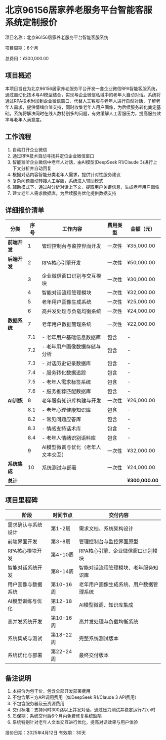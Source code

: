 # 北京96156居家养老服务平台智能客服系统定制报价

项目名称：北京96156居家养老服务平台智能客服系统

项目周期：6个月

总费用：¥300,000.00

## 项目概述

本项目旨在为北京96156居家养老服务平台开发一套企业微信RPA智能客服系统，通过自动化技术与AI模型结合，实现与企业微信私域中的老年人自动对话。系统将通过RPA技术附加到企业微信窗口，代替人工客服与老年人进行自然对话，了解老年人需求，提供情绪价值支持，同时收集老年人用户画像，为后续服务转化奠定基础。系统将解决同时在线人数特别多的问题，有效缓解人工客服压力，提高服务效率与老年人满意度。

## 工作流程

1. 自动打开企业微信
2. 通过RPA技术自动寻找并定位企业微信窗口
3. 智能监听企业微信中老年人对话，由AI模型(DeepSeek R1/Claude 3)进行上下文分析并自动回复
4. 根据对话内容智能分类老年人需求，提供针对性服务建议
5. 复杂问题自动转接人工客服，系统进入辅助模式
6. 辅助模式下，通过AI分析对话上下文，提取用户关键信息，生成老年用户画像
7. 建立老年人需求数据库，为后续服务优化提供数据支持

## 详细报价清单

| 分类 | 序号 | 工作内容 | 费用类型 | 金额（元） |
|-----|-----|---------|----------|-----------|
| **前端开发** | 1 | 管理控制台与监控界面开发 | 一次性 | ¥35,000.00 |
| **后端开发** | 2 | RPA核心引擎开发 | 一次性 | ¥50,000.00 |
|  | 3 | 企业微信窗口识别与交互模块 | 一次性 | ¥30,000.00 |
|  | 4 | 智能对话流程管理模块 | 一次性 | ¥32,000.00 |
|  | 5 | 老年用户画像生成系统 | 一次性 | ¥25,000.00 |
|  | 6 | 高并发处理与负载均衡系统 | 一次性 | ¥24,000.00 |
| **数据系统** | 7 | 老年用户数据管理系统 | 一次性 | ¥22,000.00 |
|  | 7.1 | - 老年用户基础信息数据库 | 包含 | - |
|  | 7.2 | - 老年用户画像数据存储与分析 | 包含 | - |
|  | 7.3 | - 对话历史记录数据库 | 包含 | - |
|  | 7.4 | - 服务转化数据追踪 | 包含 | - |
|  | 7.5 | - 老年人需求标签系统 | 包含 | - |
|  | 7.6 | - 服务推荐匹配数据库 | 包含 | - |
| **AI训练** | 8 | 老年服务知识库构建与开发 | 一次性 | ¥26,000.00 |
|  | 8.1 | - 老年心理健康知识库 | 包含 | - |
|  | 8.2 | - 常见问题应答库 | 包含 | - |
|  | 8.3 | - 情感支持话术库 | 包含 | - |
|  | 8.4 | - 老年人情绪识别语料库 | 包含 | - |
|  | 9 | AI模型微调与优化（老年人文本交互） | 一次性 | ¥32,000.00 |
| **系统集成** | 10 | 系统测试与部署 | 一次性 | ¥24,000.00 |
| **总计** |  |  |  | **¥300,000.00** |

## 项目里程碑

| 阶段 | 时间节点 | 交付内容 |
|-----|---------|---------|
| 需求确认与系统设计 | 第1-2周 | 需求文档、系统架构设计 |
| 前端界面开发 | 第3-8周 | 管理控制台与监控界面原型 |
| RPA核心模块开发 | 第4-10周 | RPA核心引擎、企业微信窗口识别模块 |
| 智能对话系统开发 | 第8-14周 | 智能对话流程管理模块、老年服务知识库 |
| 用户画像与数据系统 | 第10-16周 | 老年用户画像生成系统、用户数据管理系统 |
| AI模型训练与优化 | 第12-18周 | AI模型微调、知识库集成 |
| 高并发系统开发 | 第10-16周 | 高并发处理与负载均衡系统 |
| 系统集成与测试 | 第18-22周 | 完整系统测试版本 |
| 系统优化与部署 | 第22-24周 | 最终交付版本 |

## 备注说明

1. 本报价为包干价，包含全部开发部署费用
2. 不包含第三方API调用费用（如DeepSeek R1/Claude 3 API费用）
3. 不包含服务器及云资源费用
4. 交付标准：支持同时300路以上并发对话，通过压力测试并稳定运行72小时
5. 质保期：系统交付后6个月内免费修复系统缺陷
6. 系统特别针对老年人文本交互进行优化，提高对话效果与用户体验

报价日期：2025年4月12日
有效期：30天
